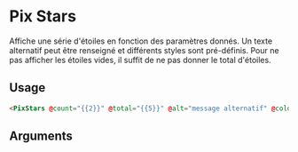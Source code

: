 
<Meta title="Others/PixStars" component="PixStars" argTypes={stories.argTypes} />

# Pix Stars

Affiche une série d'étoiles en fonction des paramètres donnés.
Un texte alternatif peut être renseigné et différents styles sont pré-définis.
Pour ne pas afficher les étoiles vides, il suffit de ne pas donner le total d'étoiles.

<Canvas>
  <Story name="PixStars" story={stories.stars} height={70} />
</Canvas>

## Usage

```html
<PixStars @count="{{2}}" @total="{{5}}" @alt="message alternatif" @color="blue" />
```

## Arguments

<ArgsTable story="PixStars" />
